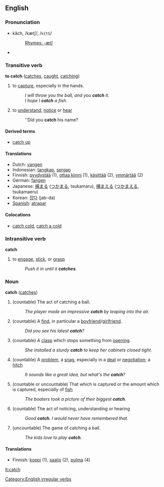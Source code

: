 ==English==
===Pronunciation===
*kăch, /kætʃ/, /<tt>k{tS</tt>/
*:[[Rhymes:English:-ætʃ|Rhymes: -ætʃ]]
*{{audio|en-us-catch.ogg|Audio (US)}}

===Transitive verb===
'''to catch''' ([[catches]], [[caught]], [[catching]])

# to [[capture]], especially in the hands.
#:''I will throw you the ball, and you '''catch''' it.''
#:''I hope I '''catch''' a fish.''
# to [[understand]], [[notice]] or [[hear]]
#:''Did you '''catch''' his name?

====Derived terms====
*[[catch up]]

==== Translations ====
*Dutch: [[vangen]]
*Indonesian: [[tangkap]], [[sergap]]
*Finnish: [[pyydystää]] (1), [[ottaa kiinni]] (1), [[käsittää]] (2), [[ymmärtää]] (2)
*German: [[fangen]]
*Japanese: [[捕まる]] ([[つかまる]], tsukamaru), [[捕まえる]] ([[つかまえる]], tsukamaeru)
*Korean: [[잡다]] (jab-da)
*[[Spanish]]: [[atrapar]]

====Colocations====
*[[catch cold]], [[catch a cold]]

===Intransitive verb===
'''catch'''
#to [[engage]], [[stick]], or [[grasp]]
#:''Push it in until it '''catches'''.''

===Noun===
'''catch''' ([[catches]])

# (countable) The act of catching a ball.
#:''The player made an impressive '''catch''' by leaping into the air.''
# (countable) A [[find]], in particular a [[boyfriend]]/[[girlfriend]].
#:''Did you see his latest '''catch'''?''
# (countable) A [[clasp]] which stops something from [[open]]ing.
#:''She installed a sturdy '''catch''' to keep her cabinets closed tight.''
# (countable) A [[problem]], a [[snag]], especially in a [[deal]] or [[negotiation]]; a [[hitch]]
#:''It sounds like a great idea, but what's the '''catch'''?''
# (countable or uncountable) That which is captured or the amount which is captured, especially of [[fish]]
#:''The boaters took a picture of their biggest '''catch'''.''
#(countable) The act of noticing, understanding or hearing
#:''Good '''catch'''.  I would never have remembered that.''
#(uncountable) The game of catching a ball.
#:''The kids love to play '''catch'''.''


====Translations====
*Finnish: [[koppi]] (1), [[saalis]] (2), [[pulma]] (4)

[[Category:English irregular verbs]]
[[it:catch]]